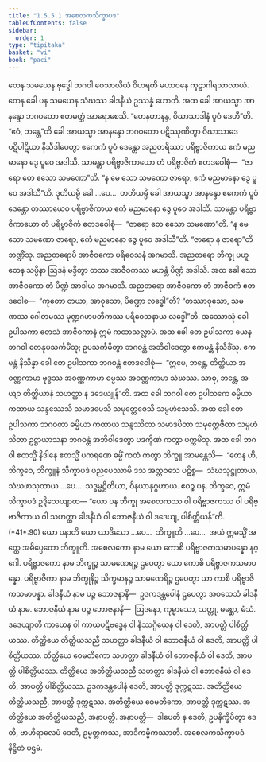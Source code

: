 ```yaml
---
title: "1.5.5.1 အစေလကသိက္ခာပဒ"
tableOfContents: false
sidebar:
  order: 1
type: "tipitaka"
basket: "vi"
book: "paci"
---
```



<DynamicBreadcrumb />

<Division number="269" book="paci" e="ch" v="2" p="122">

<Paragraph number="866" book="paci">
တေန သမယေန ဗုဒ္ဓေါ ဘဂဝါ ဝေသာလိယံ ဝိဟရတိ မဟာဝနေ ကူဋာဂါရသာလာယံ. တေန ခေါ ပန သမယေန သံဃဿ ခါဒနီယံ ဥဿန္နံ ဟောတိ. အထ ခေါ အာယသ္မာ အာနန္ဒော ဘဂဝတော ဧတမတ္ထံ အာရောစေသိ. “တေနဟာနန္ဒ, ဝိဃာသာဒါနံ ပူဝံ ဒေဟီ”တိ. “ဧဝံ, ဘန္တေ”တိ ခေါ အာယသ္မာ အာနန္ဒော ဘဂဝတော ပဋိဿုဏိတွာ ဝိဃာသာဒေ ပဋိပါဋိယာ နိသီဒါပေတွာ ဧကေကံ ပူဝံ ဒေန္တော အညတရိဿာ ပရိဗ္ဗာဇိကာယ ဧကံ မညမာနော ဒွေ ပူဝေ အဒါသိ. သာမန္တာ ပရိဗ္ဗာဇိကာယော တံ ပရိဗ္ဗာဇိကံ ဧတဒဝေါစုံ—  “ဇာရော တေ ဧသော သမဏော”တိ. “န မေ သော သမဏော ဇာရော, ဧကံ မညမာနော ဒွေ ပူဝေ အဒါသီ”တိ. ဒုတိယမ္ပိ ခေါ …ပေ…  တတိယမ္ပိ ခေါ အာယသ္မာ အာနန္ဒော ဧကေကံ ပူဝံ ဒေန္တော တဿာယေဝ ပရိဗ္ဗာဇိကာယ ဧကံ မညမာနော ဒွေ ပူဝေ အဒါသိ. သာမန္တာ ပရိဗ္ဗာဇိကာယော တံ ပရိဗ္ဗာဇိကံ ဧတဒဝေါစုံ—  “ဇာရော တေ ဧသော သမဏော”တိ. “န မေ သော သမဏော ဇာရော, ဧကံ မညမာနော ဒွေ ပူဝေ အဒါသီ”တိ. “ဇာရော န ဇာရော”တိ ဘဏ္ဍိံသု. အညတရောပိ အာဇီဝကော ပရိဝေသနံ အဂမာသိ. အညတရော ဘိက္ခု ပဟူတေန သပ္ပိနာ ဩဒနံ မဒ္ဒိတွာ တဿ အာဇီဝကဿ မဟန္တံ ပိဏ္ဍံ အဒါသိ. အထ ခေါ သော အာဇီဝကော တံ ပိဏ္ဍံ အာဒါယ အဂမာသိ. အညတရော အာဇီဝကော တံ အာဇီဝကံ ဧတဒဝေါစ—  “ကုတော တယာ, အာဝုသော, ပိဏ္ဍော လဒ္ဓေါ”တိ? “တဿာဝုသော, သမဏဿ ဂေါတမဿ မုဏ္ဍဂဟပတိကဿ ပရိဝေသနာယ လဒ္ဓေါ”တိ.
</Paragraph>

<Paragraph number="867" book="paci">
အဿောသုံ ခေါ ဥပါသကာ တေသံ အာဇီဝကာနံ ဣမံ ကထာသလ္လာပံ. အထ ခေါ တေ ဥပါသကာ ယေန ဘဂဝါ တေနုပသင်္ကမိံသု; ဥပသင်္ကမိတွာ ဘဂဝန္တံ အဘိဝါဒေတွာ ဧကမန္တံ နိသီဒိံသု. ဧကမန္တံ နိသိန္နာ ခေါ တေ ဥပါသကာ ဘဂဝန္တံ ဧတဒဝေါစုံ—  “ဣမေ, ဘန္တေ, တိတ္ထိယာ အဝဏ္ဏကာမာ ဗုဒ္ဓဿ အဝဏ္ဏကာမာ ဓမ္မဿ အဝဏ္ဏကာမာ သံဃဿ. သာဓု, ဘန္တေ, အယျာ တိတ္ထိယာနံ သဟတ္ထာ န ဒဒေယျုန်”တိ. အထ ခေါ ဘဂဝါ တေ ဥပါသကေ ဓမ္မိယာ ကထာယ သန္ဒဿေသိ သမာဒပေသိ သမုတ္တေဇေသိ သမ္ပဟံသေသိ. အထ ခေါ တေ ဥပါသကာ ဘဂဝတာ ဓမ္မိယာ ကထာယ သန္ဒဿိတာ သမာဒပိတာ သမုတ္တေဇိတာ သမ္ပဟံသိတာ ဥဋ္ဌာယာသနာ ဘဂဝန္တံ အဘိဝါဒေတွာ ပဒက္ခိဏံ ကတွာ ပက္ကမိံသု. အထ ခေါ ဘဂဝါ ဧတသ္မိံ နိဒါနေ ဧတသ္မိံ ပကရဏေ ဓမ္မိံ ကထံ ကတွာ ဘိက္ခူ အာမန္တေသိ—  “တေန ဟိ, ဘိက္ခဝေ, ဘိက္ခူနံ သိက္ခာပဒံ ပညပေဿာမိ ဒသ အတ္ထဝသေ ပဋိစ္စ—  သံဃသုဋ္ဌုတာယ, သံဃဖာသုတာယ …ပေ…  သဒ္ဓမ္မဋ္ဌိတိယာ, ဝိနယာနုဂ္ဂဟာယ. ဧဝဉ္စ ပန, ဘိက္ခဝေ, ဣမံ သိက္ခာပဒံ ဥဒ္ဒိသေယျာထ—
</Paragraph>

</Division>
<Division number="270" book="paci" e="ch" v="2" p="123">

<Paragraph number="868" book="paci">
<Emphasis>“ယော ပန ဘိက္ခု အစေလကဿ ဝါ ပရိဗ္ဗာဇကဿ ဝါ ပရိဗ္ဗာဇိကာယ ဝါ သဟတ္ထာ ခါဒနီယံ ဝါ ဘောဇနီယံ ဝါ ဒဒေယျ, ပါစိတ္တိယန်”</Emphasis>တိ. (*41*:<Emphasis>90</Emphasis>)
</Paragraph>

</Division>
<Division number="271" book="paci" e="ch" v="2" p="123">

<Paragraph number="869" book="paci">
<Emphasis>ယော ပနာ</Emphasis>တိ ယော ယာဒိသော …ပေ…  <Emphasis>ဘိက္ခူ</Emphasis>တိ …ပေ…  အယံ ဣမသ္မိံ အတ္ထေ အဓိပ္ပေတော ဘိက္ခူတိ.
</Paragraph>

<Paragraph number="870" book="paci">
<Emphasis>အစေလကော</Emphasis> နာမ ယော ကောစိ ပရိဗ္ဗာဇကသမာပန္နော နဂ္ဂေါ.
</Paragraph>

<Paragraph number="871" book="paci">
<Emphasis>ပရိဗ္ဗာဇကော</Emphasis> နာမ ဘိက္ခုဉ္စ သာမဏေရဉ္စ ဌပေတွာ ယော ကောစိ ပရိဗ္ဗာဇကသမာပန္နော.
</Paragraph>

<Paragraph number="872" book="paci">
<Emphasis>ပရိဗ္ဗာဇိကာ</Emphasis> နာမ ဘိက္ခုနိဉ္စ သိက္ခမာနဉ္စ သာမဏေရိဉ္စ ဌပေတွာ ယာ ကာစိ ပရိဗ္ဗာဇိကသမာပန္နာ.
</Paragraph>

<Paragraph number="873" book="paci">
<Emphasis>ခါဒနီယံ</Emphasis> နာမ ပဉ္စ ဘောဇနာနိ—  ဥဒကဒန္တပေါနံ ဌပေတွာ အဝသေသံ ခါဒနီယံ နာမ.
</Paragraph>

<Paragraph number="874" book="paci">
<Emphasis>ဘောဇနီယံ</Emphasis> နာမ ပဉ္စ ဘောဇနာနိ—  ဩဒနော, ကုမ္မာသော, သတ္တု, မစ္ဆော, မံသံ.
</Paragraph>

<Paragraph number="875" book="paci">
<Emphasis>ဒဒေယျာ</Emphasis>တိ ကာယေန ဝါ ကာယပဋိဗဒ္ဓေန ဝါ နိဿဂ္ဂိယေန ဝါ ဒေတိ, အာပတ္တိ ပါစိတ္တိယဿ.
</Paragraph>

</Division>
<Division number="272" book="paci" e="ch" v="2" p="124">

<Paragraph number="876" book="paci">
တိတ္ထိယေ တိတ္ထိယသညီ သဟတ္ထာ ခါဒနီယံ ဝါ ဘောဇနီယံ ဝါ ဒေတိ, အာပတ္တိ ပါစိတ္တိယဿ. တိတ္ထိယေ ဝေမတိကော သဟတ္ထာ ခါဒနီယံ ဝါ ဘောဇနီယံ ဝါ ဒေတိ, အာပတ္တိ ပါစိတ္တိယဿ. တိတ္ထိယေ အတိတ္ထိယသညီ သဟတ္ထာ ခါဒနီယံ ဝါ ဘောဇနီယံ ဝါ ဒေတိ, အာပတ္တိ ပါစိတ္တိယဿ.
</Paragraph>

<Paragraph number="877" book="paci">
ဥဒကဒန္တပေါနံ ဒေတိ, အာပတ္တိ ဒုက္ကဋဿ. အတိတ္ထိယေ တိတ္ထိယသညီ, အာပတ္တိ ဒုက္ကဋဿ. အတိတ္ထိယေ ဝေမတိကော, အာပတ္တိ ဒုက္ကဋဿ. အတိတ္ထိယေ အတိတ္ထိယသညီ, အနာပတ္တိ.
</Paragraph>

</Division>
<Division number="273" book="paci" e="ch" v="2" p="124">

<Paragraph number="878" book="paci">
အနာပတ္တိ—  ဒါပေတိ န ဒေတိ, ဥပနိက္ခိပိတွာ ဒေတိ, ဗာဟိရာလေပံ ဒေတိ, ဥမ္မတ္တကဿ, အာဒိကမ္မိကဿာတိ.

</Paragraph>
</Division>

<Paragraph number="879" type="center" book="paci">
အစေလကသိက္ခာပဒံ နိဋ္ဌိတံ ပဌမံ.
</Paragraph>